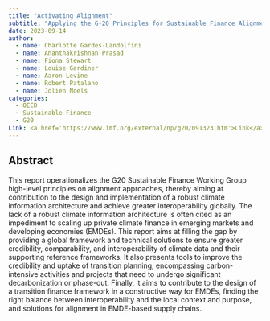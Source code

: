 ```yaml
---
title: "Activating Alignment"
subtitle: "Applying the G-20 Principles for Sustainable Finance Alignment with a Focus on Climate Change Mitigation"
date: 2023-09-14
author:
  - name: Charlotte Gardes-Landolfini
  - name: Ananthakrishnan Prasad
  - name: Fiona Stewart
  - name: Louise Gardiner
  - name: Aaron Levine
  - name: Robert Patalano
  - name: Jolien Noels
categories: 
  - OECD
  - Sustainable Finance
  - G20
Link: <a href='https://www.imf.org/external/np/g20/091323.htm'>Link</a>
---
```


## Abstract

This report operationalizes the G20 Sustainable Finance Working Group high-level principles on alignment approaches, thereby aiming at contribution to the design and implementation of a robust climate information architecture and achieve greater interoperability globally. The lack of a robust climate information architecture is often cited as an impediment to scaling up private climate finance in emerging markets and developing economies (EMDEs). This report aims at filling the gap by providing a global framework and technical solutions to ensure greater credibility, comparability, and interoperability of climate data and their supporting reference frameworks. It also presents tools to improve the credibility and uptake of transition planning, encompassing carbon-intensive activities and projects that need to undergo significant decarbonization or phase-out. Finally, it aims to contribute to the design of a transition finance framework in a constructive way for EMDEs, finding the right balance between interoperability and the local context and purpose, and solutions for alignment in EMDE-based supply chains.
